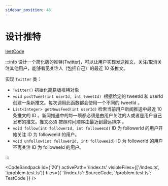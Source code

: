 ```yaml
---
sidebar_position: 48
---
```


# 设计推特


[leetCode](https://leetcode.cn/problems/design-twitter/description/)

:::info
设计一个简化版的推特(Twitter)，可以让用户实现发送推文，关注/取消关注其他用户，能够看见关注人（包括自己）的最近 10 条推文。

实现 `Twitter` 类：

- `Twitter()` 初始化简易版推特对象
- `void postTweet(int userId, int tweetId) `根据给定的 tweetId 和 userId 创建一条新推文。每次调用此函数都会使用一个不同的 tweetId 。
- `List<Integer> getNewsFeed(int userId)` 检索当前用户新闻推送中最近 10 条推文的 ID 。新闻推送中的每一项都必须是由用户关注的人或者是用户自己发布的推文。推文必须 按照时间顺序由最近到最远排序 。
- `void follow(int followerId, int followeeId)` ID 为 followerId 的用户开始关注 ID 为 followeeId 的用户。
- `void unfollow(int followerId, int followeeId)` ID 为 followerId 的用户不再关注 ID 为 followeeId 的用户。

:::

<CodeSandpack
  id={'20'}
  activePath='/index.ts'
  visibleFiles={['/index.ts', '/problem.test.ts']}
  files={{
    '/index.ts': SourceCode,
    '/problem.test.ts': TestCode
  }}
/>
